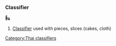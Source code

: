 =={{LanguageSection|Thai}}==
===Classifier===
'''ชิ้น''' <!-- romanizations from 2 lonely planet phrasebooks (chín, chín)-->

# [[Classifier]] used with pieces, slices (cakes, cloth)

[[Category:Thai classifiers]]